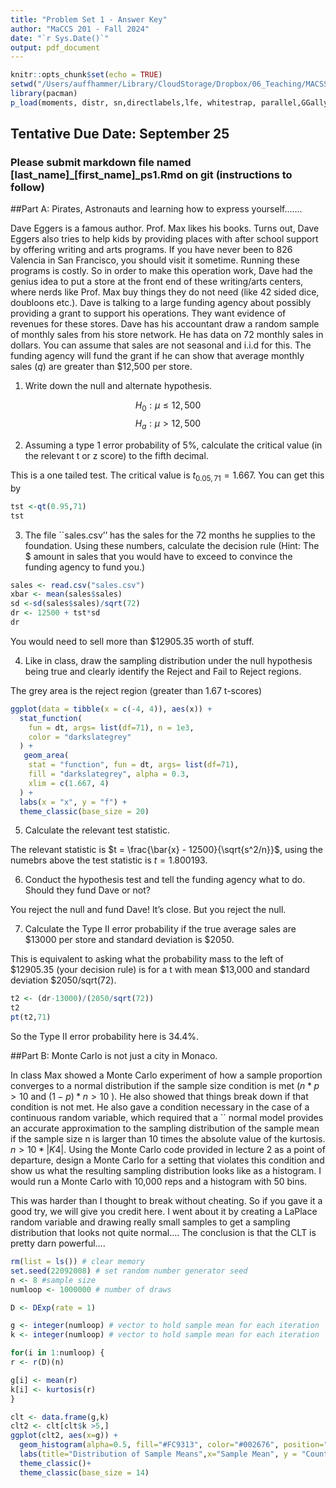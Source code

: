 ```yaml
---
title: "Problem Set 1 - Answer Key"
author: "MaCCS 201 - Fall 2024"
date: "`r Sys.Date()`"
output: pdf_document
---
```


```r
knitr::opts_chunk$set(echo = TRUE)
setwd("/Users/auffhammer/Library/CloudStorage/Dropbox/06_Teaching/MACSS/2024/code/public-repository-1/problem_set_1")
library(pacman)
p_load(moments, distr, sn,directlabels,lfe, whitestrap, parallel,GGally,broom,kableExtra, estimatr,plm,leaflet, gganimate, ggplot2, ggthemes, viridis, dplyr, magrittr, knitr,pagedown,tibble,latex2exp,MASS,stargazer)

```
## Tentative Due Date: September 25
### Please submit markdown file named [last_name]_[first_name]_ps1.Rmd on git (instructions to follow)

##Part A: Pirates, Astronauts and learning how to express yourself.......

Dave Eggers is a famous author. Prof. Max likes his books. Turns out, Dave Eggers also tries to help kids by providing places with after school support by offering writing and arts programs. If you have never been to 826 Valencia in San Francisco, you should visit it sometime. Running these programs is costly. So in order to make this operation work, Dave had the genius idea to put a store at the front end of these writing/arts centers, where nerds like Prof. Max buy things they do not need (like 42 sided dice, doubloons etc.). Dave is talking to a large funding agency about possibly providing a grant to support his operations. They want evidence of revenues for these stores. Dave has his accountant draw a random sample of monthly sales from his store network. He has data on 72 monthly sales in dollars. You can assume that sales are not seasonal and i.i.d for this. The funding agency will fund the grant if he can show that average monthly sales ($q$) are greater than $12,500 per store. 

1. Write down the null and alternate hypothesis.

$$H_0: \mu \leq 12,500 $$
$$H_a: \mu > 12,500$$

2. Assuming a type 1 error probability of 5%, calculate the critical value (in the relevant t or z score) to the fifth decimal. 

This is a one tailed test. The critical value is $t_{0.05,71} = 1.667$. You can get this by 
```R
tst <-qt(0.95,71)
tst
```

3. The file ``sales.csv'' has the sales for the 72 months he supplies to the foundation. Using these numbers, calculate the decision rule (Hint: The $ amount in sales that you would have to exceed to convince the funding agency to fund you.)

```R
sales <- read.csv("sales.csv")
xbar <- mean(sales$sales)
sd <-sd(sales$sales)/sqrt(72)
dr <- 12500 + tst*sd
dr
```

You would need to sell more than $12905.35 worth of stuff. 


4. Like in class, draw the sampling distribution under the null hypothesis being true and clearly identify the Reject and Fail to Reject regions. 

The grey area is the reject region (greater than 1.67 t-scores)

```R
ggplot(data = tibble(x = c(-4, 4)), aes(x)) +
  stat_function(
    fun = dt, args= list(df=71), n = 1e3,
    color = "darkslategrey"
  ) +
   geom_area(
    stat = "function", fun = dt, args= list(df=71),
    fill = "darkslategrey", alpha = 0.3,
    xlim = c(1.667, 4)
  ) +
  labs(x = "x", y = "f") +
  theme_classic(base_size = 20) 
```

5. Calculate the relevant test statistic. 

The relevant statistic is $t = \frac{\bar{x} - 12500}{\sqrt{s^2/n}}$, using the numebrs above the test statistic is $t=1.800193$. 

6. Conduct the hypothesis test and tell the funding agency what to do. Should they fund Dave or not?

You reject the null and fund Dave! It's close. But you reject the null. 

7. Calculate the Type II error probability if the true average sales are \$13000 per store and standard deviation is $2050.

This is equivalent to asking what the probability mass to the left of \$12905.35 (your decision rule) is for a t with mean \$13,000 and standard deviation \$2050/sqrt(72).
```R
t2 <- (dr-13000)/(2050/sqrt(72))
t2
pt(t2,71)

```

So the Type II error probability here is 34.4%.

##Part B: Monte Carlo is not just a city in Monaco. 

In class Max showed a Monte Carlo experiment of how a sample proportion converges to a normal distribution if the sample size condition is met ($n*p>10$ and $(1-p)*n>10$ ). He also showed that things break down if that condition is not met. He also gave a condition necessary in the case of a continuous random variable, which required that a `` normal model provides an accurate approximation to the sampling distribution of the sample mean if the sample size n is larger than 10 times the absolute value of the kurtosis.
$n > 10*|K4|$. Using the Monte Carlo code provided in lecture 2 as a point of departure, design a Monte Carlo for a setting that violates this condition and show us what the resulting sampling distribution looks like as a histogram. I would run a Monte Carlo with 10,000 reps and a histogram with 50 bins. 

This was harder than I thought to break without cheating. So if you gave it a good try, we will give you credit here. I went about it by creating a LaPlace random variable and drawing really small samples to get a sampling distribution that looks not quite normal.... The conclusion is that the CLT is pretty darn powerful....

```R

rm(list = ls()) # clear memory
set.seed(22092008) # set random number generator seed
n <- 8 #sample size
numloop <- 1000000 # number of draws

D <- DExp(rate = 1) 

g <- integer(numloop) # vector to hold sample mean for each iteration
k <- integer(numloop) # vector to hold sample mean for each iteration

for(i in 1:numloop) {
r <- r(D)(n)

g[i] <- mean(r)
k[i] <- kurtosis(r)
}

clt <- data.frame(g,k)
clt2 <- clt[clt$k >5,] 
ggplot(clt2, aes(x=g)) +
  geom_histogram(alpha=0.5, fill="#FC9313", color="#002676", position="identity", bins=25)+
  labs(title="Distribution of Sample Means",x="Sample Mean", y = "Count")+
  theme_classic()+
  theme_classic(base_size = 14) 
```